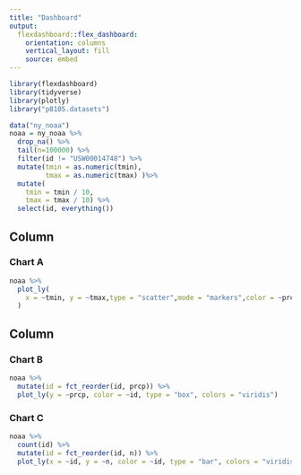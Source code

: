 ```yaml
---
title: "Dashboard"
output: 
  flexdashboard::flex_dashboard:
    orientation: columns
    vertical_layout: fill
    source: embed
---
```


```r
library(flexdashboard)
library(tidyverse)
library(plotly)
library("p8105.datasets")

```


```r
data("ny_noaa")
noaa = ny_noaa %>% 
  drop_na() %>% 
  tail(n=100000) %>% 
  filter(id != "USW00014748") %>% 
  mutate(tmin = as.numeric(tmin),
         tmax = as.numeric(tmax) )%>% 
  mutate(
    tmin = tmin / 10,
    tmax = tmax / 10) %>%
  select(id, everything())
```

Column {data-width=650}
-----------------------------------------------------------------------

### Chart A

```r
noaa %>% 
  plot_ly(
    x = ~tmin, y = ~tmax,type = "scatter",mode = "markers",color = ~prcp, alpha = .5
  )
```

Column {data-width=350}
-----------------------------------------------------------------------

### Chart B

```r
noaa %>% 
  mutate(id = fct_reorder(id, prcp)) %>% 
  plot_ly(y = ~prcp, color = ~id, type = "box", colors = "viridis")
```

### Chart C

```r
noaa %>% 
  count(id) %>% 
  mutate(id = fct_reorder(id, n)) %>% 
  plot_ly(x = ~id, y = ~n, color = ~id, type = "bar", colors = "viridis")
```

